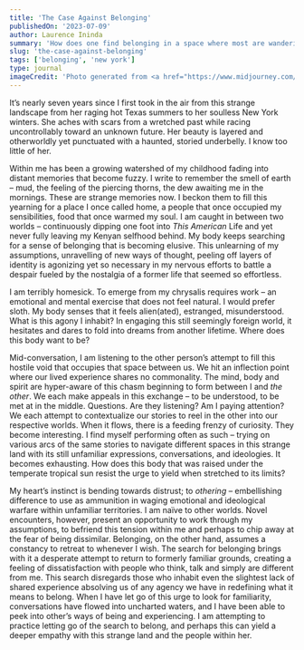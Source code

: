 ```yaml
---
title: 'The Case Against Belonging'
publishedOn: '2023-07-09'
author: Laurence Ininda
summary: 'How does one find belonging in a space where most are wandering spirits attempting with different upbringings and culture? Is finding belonging even a worthwhile goal?'
slug: 'the-case-against-belonging'
tags: ['belonging', 'new york']
type: journal
imageCredit: 'Photo generated from <a href="https://www.midjourney.com/app/jobs/724d56be-6b04-4305-a75a-ea0042283585/"> Midjourney AI<a/>'
---
```


It’s nearly seven years since I first took in the air from this strange landscape from her raging hot Texas summers to her soulless New York winters. She aches with scars from a wretched past while racing uncontrollably toward an unknown future. Her beauty is layered and otherworldly yet punctuated with a haunted, storied underbelly. I know too little of her. 

Within me has been a growing watershed of my childhood fading into distant memories that become fuzzy. I write to remember the smell of earth – mud, the feeling of the piercing thorns, the dew awaiting me in the mornings. These are strange memories now. I beckon them to fill this yearning for a place I once called home, a people that once occupied my sensibilities, food that once warmed my soul. I am caught in between two worlds – continuously dipping one foot into <i>This American</i> Life and yet never fully leaving my Kenyan selfhood behind. My body keeps searching for a sense of belonging that is becoming elusive. This unlearning of my assumptions, unravelling of new ways of thought, peeling off layers of identity is agonizing yet so necessary in my nervous efforts to battle a despair fueled by the nostalgia of a former life that seemed so effortless. 

I am terribly homesick. To emerge from my chrysalis requires work – an emotional and mental exercise that does not feel natural. I would prefer sloth. My body senses that it feels alien(ated), estranged, misunderstood. What is this agony I inhabit? In engaging this still seemingly foreign world, it hesitates and dares to fold into dreams from another lifetime. Where does this body want to be? 

Mid-conversation, I am listening to the other person’s attempt to fill this hostile void that occupies that space between us. We hit an inflection point where our lived experience shares no commonality. The mind, body and spirit are hyper-aware of this chasm beginning to form between I and <i>the other</i>. We each make appeals in this exchange – to be understood, to be met at in the middle. Questions. Are they listening? Am I paying attention? We each attempt to contextualize our stories to reel in the other into our respective worlds. When it flows, there is a feeding frenzy of curiosity. They become interesting. I find myself performing often as such – trying on various arcs of the same stories to navigate different spaces in this strange land with its still unfamiliar expressions, conversations, and ideologies. It becomes exhausting. How does this body that was raised under the temperate tropical sun resist the urge to yield when stretched to its limits? 

My heart’s instinct is bending towards distrust; to <i>othering</i> – embellishing difference to use as ammunition in waging emotional and ideological warfare within unfamiliar territories. I am naïve to other worlds. Novel encounters, however, present an opportunity to work through my assumptions, to befriend this tension within me and perhaps to chip away at the fear of being dissimilar. Belonging, on the other hand, assumes a constancy to retreat to whenever I wish. The search for belonging brings with it a desperate attempt to return to formerly familiar grounds, creating a feeling of dissatisfaction with people who think, talk and simply are different from me. This search disregards those who inhabit even the slightest lack of shared experience absolving us of any agency we have in redefining what it means to belong. When I have let go of this urge to look for familiarity, conversations have flowed into uncharted waters, and I have been able to peek into other’s ways of being and experiencing. I am attempting to practice letting go of the search to belong, and perhaps this can yield a deeper empathy with this strange land and the people within her. 
